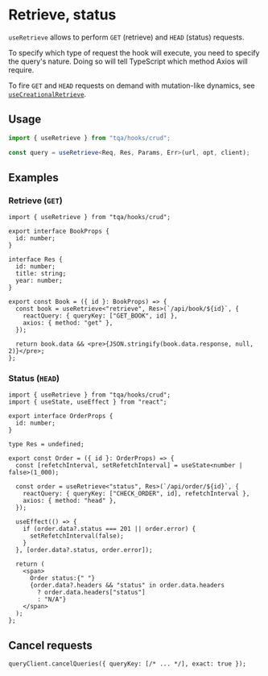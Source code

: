 # Retrieve, status

`useRetrieve` allows to perform `GET` (retrieve) and `HEAD` (status) requests.

To specify which type of request the hook will execute, you need to specify the
query's nature. Doing so will tell TypeScript which method Axios will require.

To fire `GET` and `HEAD` requests on demand with mutation-like dynamics, see
[`useCreationalRetrieve`](/alternative-hooks/creational-retrieve).

## Usage

```ts filename="TypeScript"
import { useRetrieve } from "tqa/hooks/crud";

const query = useRetrieve<Req, Res, Params, Err>(url, opt, client);
```

## Examples

### Retrieve (`GET`)

```tsx filename="TypeScript (TSX)"
import { useRetrieve } from "tqa/hooks/crud";

export interface BookProps {
  id: number;
}

interface Res {
  id: number;
  title: string;
  year: number;
}

export const Book = ({ id }: BookProps) => {
  const book = useRetrieve<"retrieve", Res>(`/api/book/${id}`, {
    reactQuery: { queryKey: ["GET_BOOK", id] },
    axios: { method: "get" },
  });

  return book.data && <pre>{JSON.stringify(book.data.response, null, 2)}</pre>;
};
```

### Status (`HEAD`)

```tsx filename="TypeScript (TSX)"
import { useRetrieve } from "tqa/hooks/crud";
import { useState, useEffect } from "react";

export interface OrderProps {
  id: number;
}

type Res = undefined;

export const Order = ({ id }: OrderProps) => {
  const [refetchInterval, setRefetchInterval] = useState<number | false>(1_000);

  const order = useRetrieve<"status", Res>(`/api/order/${id}`, {
    reactQuery: { queryKey: ["CHECK_ORDER", id], refetchInterval },
    axios: { method: "head" },
  });

  useEffect(() => {
    if (order.data?.status === 201 || order.error) {
      setRefetchInterval(false);
    }
  }, [order.data?.status, order.error]);

  return (
    <span>
      Order status:{" "}
      {order.data?.headers && "status" in order.data.headers
        ? order.data.headers["status"]
        : "N/A"}
    </span>
  );
};
```

## Cancel requests

```tsx filename="TypeScript"
queryClient.cancelQueries({ queryKey: [/* ... */], exact: true });
```
